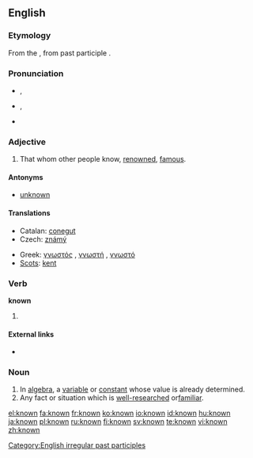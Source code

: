 ==English==

{{rank|person|case|fact|314|known|thee|hope|er}}

===Etymology===
From the {{ME.}}, from {{OE.}} past participle {{term|cnawen|cnāwen}}.

===Pronunciation===
*{{a|[[Received Pronunciation|UK]]}} {{IPA|/nəʊn/}}, {{SAMPA|/n@Un/}}
*{{a|[[General American|US]]}} {{IPA|/nɔʊn/}}, {{SAMPA|/noUn/}}
*{{audio|en-us-known.ogg|Audio (US)}}

===Adjective===
{{en-adj}}

# That whom other people know, [[renowned]], [[famous]].

====Antonyms====
*[[unknown]]

====Translations====
{{trans-top|that whom other people know, renowned, famous}}
*Catalan: [[conegut]]
*Czech: [[známý]] {{m}}
{{trans-mid}}
*Greek: [[γνωστός]] {{m}}, [[γνωστή]] {{f}}, [[γνωστό]] {{n}}
*[[Scots]]: [[kent]]
{{trans-bottom}}

===Verb===
'''known'''

# {{past participle of|[[know]]}}

====External links====
*{{pedialite|know}}

[[Category:English irregular past participles]]

===Noun===

{{en-noun}}
# In [[algebra]], a [[variable]] or [[constant]] whose value is already determined.
# Any fact or situation which is [[well-researched]] or[[familiar]].

[[el:known]]
[[fa:known]]
[[fr:known]]
[[ko:known]]
[[io:known]]
[[id:known]]
[[hu:known]]
[[ja:known]]
[[pl:known]]
[[ru:known]]
[[fi:known]]
[[sv:known]]
[[te:known]]
[[vi:known]]
[[zh:known]]